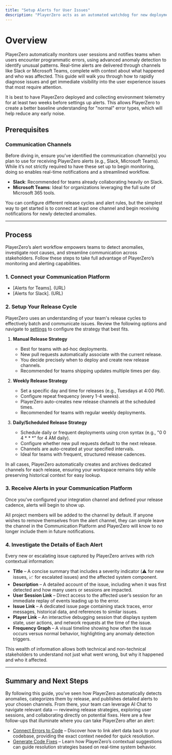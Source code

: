 ```yaml
---
title: "Setup Alerts for User Issues"
description: "PlayerZero acts as an automated watchdog for new deployments by creating dedicated release-specific monitoring channels that actively track and alert teams to any issues that emerge after a deployment."
---
```


# Overview

PlayerZero automatically monitors user sessions and notifies teams when users encounter programmatic errors, using advanced anomaly detection to identify unusual patterns. Real-time alerts are delivered through channels like Slack or Microsoft Teams, complete with context about what happened and who was affected. This guide will walk you through how to rapidly diagnose issues and get immediate visibility into the user experience issues that most require attention.

<Tip> It is best to have PlayerZero deployed and collecting environment telemetry for at least two weeks before settings up alerts. This allows PlayerZero to create a better baseline understanding for "normal" error types, which will help reduce any early noise.</Tip>

## Prerequisites

### Communication Channels

Before diving in, ensure you’ve identified the communication channel(s) you plan to use for receiving PlayerZero alerts (e.g., Slack, Microsoft Teams). While it’s not strictly required to have these set up to begin monitoring, doing so enables real-time notifications and a streamlined workflow.

- **Slack**: Recommended for teams already collaborating heavily on Slack.
- **Microsoft Teams**: Ideal for organizations leveraging the full suite of Microsoft 365 tools.

<Note> You can configure different release cycles and alert rules, but the simplest way to get started is to connect at least one channel and begin receiving notifications for newly detected anomalies. </Note>

---

## Process

PlayerZero’s alert workflow empowers teams to detect anomalies, investigate root causes, and streamline communication across stakeholders. Follow these steps to take full advantage of PlayerZero’s monitoring and alerting capabilities.

### 1. Connect your Communication Platform

- [Alerts for Teams]. (URL)
- [Alerts for Slack]. (URL)


### 2. Setup Your Release Cycle

PlayerZero uses an understanding of your team's release cycles to effectively batch and communicate issues. Review the following options and navigate to [settings](https://go.playerzero.app/setting/release-strategy) to configure the strategy that best fits.

1. **Manual Release Strategy**  
   - Best for teams with ad-hoc deployments.  
   - New pull requests automatically associate with the current release.  
   - You decide precisely when to deploy and create new release channels.  
   - Recommended for teams shipping updates multiple times per day.

2. **Weekly Release Strategy**  
   - Set a specific day and time for releases (e.g., Tuesdays at 4:00 PM).  
   - Configure repeat frequency (every 1-4 weeks).  
   - PlayerZero auto-creates new release channels at the scheduled times.  
   - Recommended for teams with regular weekly deployments.

3. **Daily/Scheduled Release Strategy**  
   - Schedule daily or frequent deployments using cron syntax (e.g., "0 0 4 * * *" for 4 AM daily).  
   - Configure whether new pull requests default to the next release.  
   - Channels are auto-created at your specified intervals.  
   - Ideal for teams with frequent, structured release cadences.

In all cases, PlayerZero automatically creates and archives dedicated channels for each release, ensuring your workspace remains tidy while preserving historical context for easy lookup.


### 3. Receive Alerts in your Communication Platform
Once you've configured your integration channel and defined your release cadence, alerts will begin to show up. 

All project members will be added to the channel by default. If anyone wishes to remove themselves from the alert channel, they can simple leave the channel in the Communication Platform and PlayerZero will know to no longer include them in future notifications.


### 4. Investigate the Details of Each Alert

Every new or escalating issue captured by PlayerZero arrives with rich contextual information:

- **Title** – A concise summary that includes a severity indicator (⚠️ for new issues, 📈 for escalated issues) and the affected system component.  
- **Description** – A detailed account of the issue, including when it was first detected and how many users or sessions are impacted.  
- **User Session Link** – Direct access to the affected user’s session for an immediate replay of events leading up to the error.  
- **Issue Link** – A dedicated issue page containing stack traces, error messages, historical data, and references to similar issues.  
- **Player Link** – An interactive debugging session that displays system state, user actions, and network requests at the time of the issue.  
- **Frequency Graph** – A visual timeline showing how often the issue occurs versus normal behavior, highlighting any anomaly detection triggers.

This wealth of information allows both technical and non-technical stakeholders to understand not just what went wrong, but why it happened and who it affected.

---

## Summary and Next Steps

By following this guide, you’ve seen how PlayerZero automatically detects anomalies, categorizes them by release, and publishes detailed alerts to your chosen channels. From there, your team can leverage AI Chat to navigate relevant data — reviewing release strategies, exploring user sessions, and collaborating directly on potential fixes. Here are a few follow-ups that illuminate where you can take PlayerZero after an alert:
- [Connect Errors to Code](/use-cases/resolve-customer-issues/resolve-customer-issues-UC2) – Discover how to link alert data back to your codebase, providing the exact context needed for quick resolution.
- [Generate Code Fixes](/use-cases/resolve-customer-issues/resolve-customer-issues-UC3) – Learn how PlayerZero’s contextual suggestions can guide resolution strategies based on real-time system behavior.

